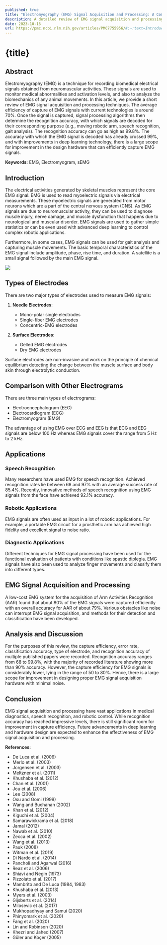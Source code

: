 ---
published: true
title: "Electromyography (EMG) Signal Acquisition and Processing: A Comprehensive Review"
description: A detailed review of EMG signal acquisition and processing techniques, highlighting their applications in medical diagnostics, speech recognition, and robotic control.
date: 2023-10-15
url: https://pmc.ncbi.nlm.nih.gov/articles/PMC7755956/#:~:text=Introduction,central%20nervous%20system%20(CNS).
---


# {title}

## Abstract

Electromyography (EMG) is a technique for recording biomedical electrical signals obtained from neuromuscular activities. These signals are used to monitor medical abnormalities and activation levels, and also to analyze the biomechanics of any animal movements. In this article, we provide a short review of EMG signal acquisition and processing techniques. The average efficiency of capture of EMG signals with current technologies is around 70%. Once the signal is captured, signal processing algorithms then determine the recognition accuracy, with which signals are decoded for their corresponding purpose (e.g., moving robotic arm, speech recognition, gait analysis). The recognition accuracy can go as high as 99.8%. The accuracy with which the EMG signal is decoded has already crossed 99%, and with improvements in deep learning technology, there is a large scope for improvement in the design hardware that can efficiently capture EMG signals.

**Keywords:** EMG, Electromyogram, sEMG

## Introduction

The electrical activities generated by skeletal muscles represent the core EMG signal. EMG is used to read myoelectric signals via electrical measurements. These myoelectric signals are generated from motor neurons which are a part of the central nervous system (CNS). As EMG signals are due to neuromuscular activity, they can be used to diagnose muscle injury, nerve damage, and muscle dysfunction that happens due to neurological and muscular disorder. EMG signals are used to gather simple statistics or can be even used with advanced deep learning to control complex robotic applications.

Furthermore, in some cases, EMG signals can be used for gait analysis and capturing muscle movements. The basic temporal characteristics of the EMG signal include amplitude, phase, rise time, and duration. A satellite is a small signal followed by the main EMG signal.


![](https://cdn.ncbi.nlm.nih.gov/pmc/blobs/247a/7755956/2ed14432fd65/12551_2020_770_Fig1_HTML.jpg)
## Types of Electrodes

There are two major types of electrodes used to measure EMG signals:

1. **Needle Electrodes**:
    - Mono-polar single electrodes
    - Single-fiber EMG electrodes
    - Concentric-EMG electrodes

2. **Surface Electrodes**:
    - Gelled EMG electrodes
    - Dry EMG electrodes

Surface electrodes are non-invasive and work on the principle of chemical equilibrium detecting the change between the muscle surface and body skin through electrolytic conduction.

## Comparison with Other Electrograms

There are three main types of electrograms:
- Electroencephalogram (EEG)
- Electrocardiogram (ECG)
- Electromyogram (EMG)

The advantage of using EMG over ECG and EEG is that ECG and EEG signals are below 100 Hz whereas EMG signals cover the range from 5 Hz to 2 kHz.

## Applications

### Speech Recognition

Many researchers have used EMG for speech recognition. Achieved recognition rates lie between 68 and 97% with an average success rate of 85.4%. Recently, innovative methods of speech recognition using EMG signals from the face have achieved 92.1% accuracy.

### Robotic Applications

EMG signals are often used as input in a lot of robotic applications. For example, a portable EMG circuit for a prosthetic arm has achieved high fidelity and excellent signal to noise ratio.

### Diagnostic Applications

Different techniques for EMG signal processing have been used for the functional evaluation of patients with conditions like spastic diplegia. EMG signals have also been used to analyze finger movements and classify them into different types.

## EMG Signal Acquisition and Processing

A low-cost EMG system for the acquisition of Arm Activities Recognition (AAR) found that about 80% of the EMG signals were captured efficiently with an overall accuracy for AAR of about 79%. Various obstacles like noise can interrupt EMG signal acquisition, and methods for their detection and classification have been developed.

## Analysis and Discussion

For the purposes of this review, the capture efficiency, error rate, classification accuracy, type of electrode, and recognition accuracy of multiple published papers were recorded. Recognition accuracy ranges from 68 to 99.8%, with the majority of recorded literature showing more than 90% accuracy. However, the capture efficiency for EMG signals is considerably lower, lying in the range of 50 to 80%. Hence, there is a large scope for improvement in designing proper EMG signal acquisition hardware with minimal noise.

## Conclusion

EMG signal acquisition and processing have vast applications in medical diagnostics, speech recognition, and robotic control. While recognition accuracy has reached impressive levels, there is still significant room for improvement in capture efficiency. Future advancements in deep learning and hardware design are expected to enhance the effectiveness of EMG signal acquisition and processing.

**References:**
- De Luca et al. (2006)
- Merlo et al. (2003)
- Jorgensen et al. (2003)
- Meltzner et al. (2011)
- Khushaba et al. (2012)
- Chan et al. (2001)
- Jou et al. (2006)
- Lee (2008)
- Osu and Gomi (1999)
- Wang and Buchanan (2002)
- Khan et al. (2012)
- Kiguchi et al. (2004)
- Samarawickrama et al. (2018)
- Jamal (2012)
- Nawab et al. (2010)
- Zecca et al. (2002)
- Wang et al. (2013)
- Pauk (2008)
- Witman et al. (2019)
- Di Nardo et al. (2014)
- Pancholi and Agarwal (2016)
- Reaz et al. (2006)
- Shiavi and Negin (1973)
- Pizzolato et al. (2017)
- Mambrito and De Luca (1984, 1983)
- Khushaba et al. (2013)
- Myers et al. (2003)
- Gijsberts et al. (2014)
- Milosevic et al. (2017)
- Mukhopadhyay and Samui (2020)
- Phinyomark et al. (2020)
- Fang et al. (2020)
- Lin and Robinson (2020)
- Khezri and Jahed (2007)
- Güler and Koçer (2005)
